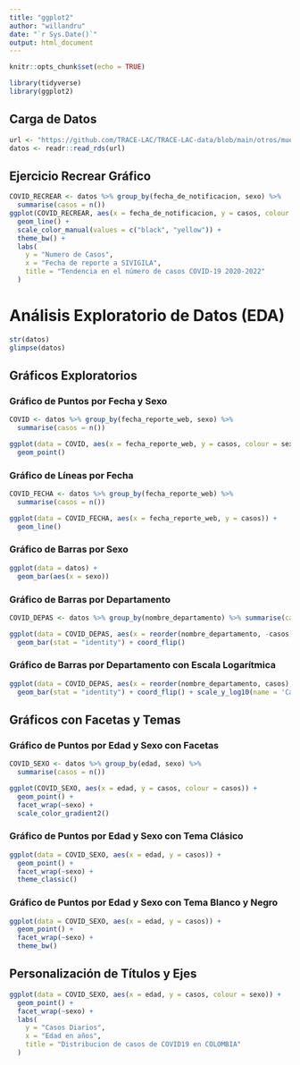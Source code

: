 ```yaml
---
title: "ggplot2"
author: "willandru"
date: "`r Sys.Date()`"
output: html_document
---
```


```r
knitr::opts_chunk$set(echo = TRUE)
```

```r
library(tidyverse)
library(ggplot2)
```

## Carga de Datos

```r
url <- "https://github.com/TRACE-LAC/TRACE-LAC-data/blob/main/otros/muestra_covid.RDS?raw=true"
datos <- readr::read_rds(url)

```

## Ejercicio Recrear Gráfico

```r
COVID_RECREAR <- datos %>% group_by(fecha_de_notificacion, sexo) %>%
  summarise(casos = n())
ggplot(COVID_RECREAR, aes(x = fecha_de_notificacion, y = casos, colour = sexo)) +
  geom_line() +
  scale_color_manual(values = c("black", "yellow")) +
  theme_bw() +
  labs(
    y = "Numero de Casos",
    x = "Fecha de reporte a SIVIGILA",
    title = "Tendencia en el número de casos COVID-19 2020-2022"
  )

```


# Análisis Exploratorio de Datos (EDA)

```r
str(datos)
glimpse(datos)

```

## Gráficos Exploratorios
### Gráfico de Puntos por Fecha y Sexo

```r
COVID <- datos %>% group_by(fecha_reporte_web, sexo) %>%
  summarise(casos = n())

ggplot(data = COVID, aes(x = fecha_reporte_web, y = casos, colour = sexo)) +
  geom_point()

```

### Gráfico de Líneas por Fecha

```r
COVID_FECHA <- datos %>% group_by(fecha_reporte_web) %>% 
  summarise(casos = n())

ggplot(data = COVID_FECHA, aes(x = fecha_reporte_web, y = casos)) +
  geom_line()

```

### Gráfico de Barras por Sexo

```r

ggplot(data = datos) + 
  geom_bar(aes(x = sexo))

```

### Gráfico de Barras por Departamento

```r
COVID_DEPAS <- datos %>% group_by(nombre_departamento) %>% summarise(casos = n())

ggplot(data = COVID_DEPAS, aes(x = reorder(nombre_departamento, -casos), y = casos)) +
  geom_bar(stat = "identity") + coord_flip()

```

### Gráfico de Barras por Departamento con Escala Logarítmica

```r
ggplot(data = COVID_DEPAS, aes(x = reorder(nombre_departamento, casos), y = casos)) +
  geom_bar(stat = "identity") + coord_flip() + scale_y_log10(name = 'Casos confirmados COVID19 ESCALA LOG()')

```

## Gráficos con Facetas y Temas
### Gráfico de Puntos por Edad y Sexo con Facetas

```r
COVID_SEXO <- datos %>% group_by(edad, sexo) %>%
  summarise(casos = n())

ggplot(COVID_SEXO, aes(x = edad, y = casos, colour = casos)) +
  geom_point() +
  facet_wrap(~sexo) +
  scale_color_gradient2()

```

### Gráfico de Puntos por Edad y Sexo con Tema Clásico

```r
ggplot(data = COVID_SEXO, aes(x = edad, y = casos)) +
  geom_point() +
  facet_wrap(~sexo) +
  theme_classic()

```

### Gráfico de Puntos por Edad y Sexo con Tema Blanco y Negro

```r
ggplot(data = COVID_SEXO, aes(x = edad, y = casos)) +
  geom_point() +
  facet_wrap(~sexo) +
  theme_bw()

```

## Personalización de Títulos y Ejes

```r
ggplot(data = COVID_SEXO, aes(x = edad, y = casos, colour = sexo)) +
  geom_point() +
  facet_wrap(~sexo) + 
  labs(
    y = "Casos Diarios",
    x = "Edad en años",
    title = "Distribucion de casos de COVID19 en COLOMBIA"
  )

```

